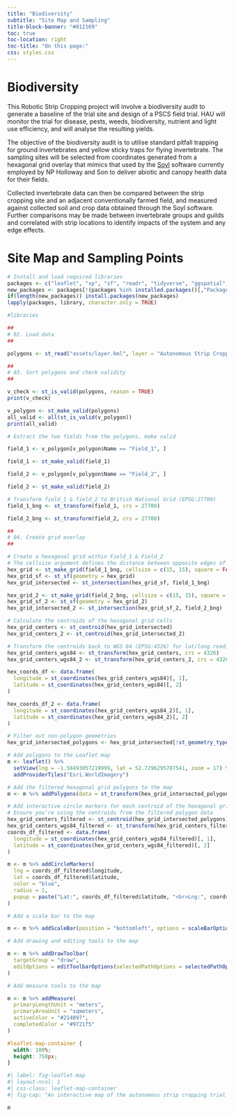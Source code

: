 ```yaml
---
title: "Biodiversity"
subtitle: "Site Map and Sampling"
title-block-banner: "#012169"
toc: true
toc-location: right
toc-title: "On this page:"
css: styles.css
---
```


# Biodiversity

This Robotic Strip Cropping project will involve a biodiversity audit to generate a baseline of the trial site and design of a PSCS field trial. HAU will monitor the trial for disease, pests, weeds, biodiversity, nutrient and light use efficiency, and will analyse the resulting yields.

The objective of the biodiversity audit is to utilise standard pitfall trapping for ground invertebrates and yellow sticky traps for flying invertebrate. The sampling sites will be selected from coordinates generated from a hexagonal grid overlay that mimics that used by the [Soyl](https://www.soyl.com/) software currently employed by NP Holloway and Son to deliver abiotic and canopy health data for their fields.

Collected invertebrate data can then be compared between the strip cropping site and an adjacent conventionally farmed field, and measured against collected soil and crop data obtained through the Soyl software. Further comparisons may be made between invertebrate groups and guilds and correlated with strip locations to identify impacts of the system and any edge effects.

# Site Map and Sampling Points

```r
# Install and load required libraries
packages <- c("leaflet", "sp", "sf", "readr", "tidyverse", "ggspatial", "leaflet.extras", "leaflet.providers", "htmlwidgets")
new_packages <- packages[!(packages %in% installed.packages()[,"Package"])]
if(length(new_packages)) install.packages(new_packages)
lapply(packages, library, character.only = TRUE)
```

```r
#libraries 

##
# 02. Load data
##

polygons <- st_read("assets/layer.kml", layer = "Autonomous Strip Cropping Site")

##
# 03. Sort polygons and check validity
##

v_check <- st_is_valid(polygons, reason = TRUE)
print(v_check)

v_polygon <- st_make_valid(polygons)
all_valid <- all(st_is_valid(v_polygon))
print(all_valid)

# Extract the two fields from the polygons, make valid

field_1 <- v_polygon[v_polygon$Name == "Field_1", ]

field_1 <- st_make_valid(field_1)

field_2 <- v_polygon[v_polygon$Name == "Field_2", ]

field_2 <- st_make_valid(field_2)

# Transform field_1 & field_2 to British National Grid (EPSG:27700)
field_1_bng <- st_transform(field_1, crs = 27700)

field_2_bng <- st_transform(field_2, crs = 27700)

##
# 04. Create grid overlay
##

# Create a hexagonal grid within Field_1 & Field_2
# The cellsize argument defines the distance between opposite edges of the hexagons
hex_grid <- st_make_grid(field_1_bng, cellsize = c(15, 15), square = FALSE)
hex_grid_sf <- st_sf(geometry = hex_grid)
hex_grid_intersected <- st_intersection(hex_grid_sf, field_1_bng)

hex_grid_2 <- st_make_grid(field_2_bng, cellsize = c(15, 15), square = FALSE)
hex_grid_sf_2 <- st_sf(geometry = hex_grid_2)
hex_grid_intersected_2 <- st_intersection(hex_grid_sf_2, field_2_bng)

# Calculate the centroids of the hexagonal grid cells
hex_grid_centers <- st_centroid(hex_grid_intersected)
hex_grid_centers_2 <- st_centroid(hex_grid_intersected_2)

# Transform the centroids back to WGS 84 (EPSG:4326) for lat/long readings, create a dataframe
hex_grid_centers_wgs84 <- st_transform(hex_grid_centers, crs = 4326)
hex_grid_centers_wgs84_2 <- st_transform(hex_grid_centers_2, crs = 4326)

hex_coords_df <- data.frame(
  longitude = st_coordinates(hex_grid_centers_wgs84)[, 1],
  latitude = st_coordinates(hex_grid_centers_wgs84)[, 2]
)

hex_coords_df_2 <- data.frame(
  longitude = st_coordinates(hex_grid_centers_wgs84_2)[, 1],
  latitude = st_coordinates(hex_grid_centers_wgs84_2)[, 2]
)

# Filter out non-polygon geometries
hex_grid_intersected_polygons <- hex_grid_intersected[!st_geometry_type(hex_grid_intersected) %in% c("POINT", "MULTIPOINT"), ]
```

```r
# Add polygons to the Leaflet map
m <- leaflet() %>%
  setView(lng = -1.58493057219999, lat = 52.7296295707541, zoom = 17) %>%
  addProviderTiles("Esri.WorldImagery")

# Add the filtered hexagonal grid polygons to the map
m <- m %>% addPolygons(data = st_transform(hex_grid_intersected_polygons, crs = 4326), color = "red", weight = 1, fillOpacity = 0.5)

# Add interactive circle markers for each centroid of the hexagonal grid
# Ensure you're using the centroids from the filtered polygon data
hex_grid_centers_filtered <- st_centroid(hex_grid_intersected_polygons)
hex_grid_centers_wgs84_filtered <- st_transform(hex_grid_centers_filtered, crs = 4326)
coords_df_filtered <- data.frame(
  longitude = st_coordinates(hex_grid_centers_wgs84_filtered)[, 1],
  latitude = st_coordinates(hex_grid_centers_wgs84_filtered)[, 2]
)

m <- m %>% addCircleMarkers(
  lng = coords_df_filtered$longitude,
  lat = coords_df_filtered$latitude,
  color = "blue",
  radius = 1,
  popup = paste("Lat:", coords_df_filtered$latitude, "<br>Lng:", coords_df_filtered$longitude)
)

# Add a scale bar to the map

m <- m %>% addScaleBar(position = "bottomleft", options = scaleBarOptions(imperial = FALSE))

# Add drawing and editing tools to the map

m <- m %>% addDrawToolbar(
  targetGroup = "draw",
  editOptions = editToolbarOptions(selectedPathOptions = selectedPathOptions())
)

# Add measure tools to the map

m <- m %>% addMeasure(
  primaryLengthUnit = "meters",
  primaryAreaUnit = "sqmeters",
  activeColor = "#214097",
  completedColor = "#9721f5"
)
```

```css
#leaflet-map-container {
  width: 100%;
  height: 750px;
}
```

```r
#| label: fig-leaflet-map
#| layout-ncol: 1
#| css-class: leaflet-map-container
#| fig-cap: "An interactive map of the autonomous strip cropping trial site and adjacent conventional field. Extra polygons and measurements may be taken with the interactive tools and each blue point contains coordinates once clicked on. The red polygons represent the hexagonal grid overlay, with blue markers indicating the centroids of each hexagonal grid cell. The scale bar is located in the bottom left corner of the map, and the legend is located in the bottom right corner of the map."

m
```